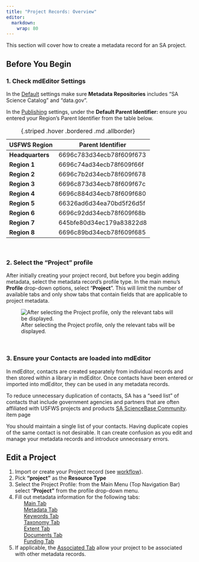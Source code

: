 ```yaml
---
title: "Project Records: Overview"
editor: 
  markdown: 
    wrap: 80
---
```


This section will cover how to create a metadata record for an SA project.

## Before You Begin

### 1. Check mdEditor Settings

In the [Default](../settings.qmd#defaults) settings make sure 
**Metadata Repositories** includes "SA Science Catalog" and "data.gov".

In the [Publishing](../settings.qmd#publishing-settings) settings, under the 
**Default Parent Identifier:** ensure you entered your Region's Parent 
Identifier from the table below.

| USFWS Region     | Parent Identifier        |
|------------------|--------------------------|
| **Headquarters** | 6696c783d34ecb78f609f673 |
| **Region 1**     | 6696c74ad34ecb78f609f66f |
| **Region 2**     | 6696c7b2d34ecb78f609f678 |
| **Region 3**     | 6696c873d34ecb78f609f67c |
| **Region 4**     | 6696c884d34ecb78f609f680 |
| **Region 5**     | 66326ad6d34ea70bd5f26d5f |
| **Region 6**     | 6696c92dd34ecb78f609f68b |
| **Region 7**     | 645bfe80d34ec179a83822d8 |
| **Region 8**     | 6696c89bd34ecb78f609f685 |
: {.striped .hover .bordered .md .allborder} 

<br/>

### 2. Select the "Project" profile

After initially creating your project record, but before you begin adding
metadata, select the metadata record's profile type. 
In the main menu's **Profile** drop-down options, select "**Project**".
This will limit the number of available tabs and only show tabs that contain
fields that are applicable to project metadata.

![After selecting the Project profile, only the relevant tabs will be
displayed.](../../assets/project_profile.png)

<br/>

### 3. Ensure your Contacts are loaded into mdEditor

In mdEditor, contacts are created separately from individual records and then
stored within a library in mdEditor. Once contacts have been entered or imported
into mdEditor, they can be used in any metadata records.

To reduce unnecessary duplication of contacts, SA has a "seed list" of contacts
that include government agencies and partners that are often affiliated with
USFWS projects and products 
[SA ScienceBase Community](https://www.sciencebase.gov/catalog/item/5b4e1c3fe4b06a6dd17df2d3).
item page

:::{.callout-warning icon=false} 
You should maintain a single list of your contacts.
Having duplicate copies of the same contact is not desirable. It can create
confusion as you edit and manage your metadata records and introduce unnecessary
errors. 
:::

## Edit a Project

1.  Import or create your Project record (see [workflow](../workflow/workflow_overview.qmd)).
2.  Pick **"project"** as the **Resource Type**
3.  Select the Project Profile: from the Main Menu (Top Navigation Bar) select
    "**Project"** from the profile drop-down menu.
4.  Fill out metadata information for the following tabs:   
          [Main Tab](main_tab_project.qmd)    
          [Metadata Tab](metadata_tab_project.qmd)    
          [Keywords Tab](keywords_tab_project.qmd)    
          [Taxonomy Tab](taxonomy_tab_project.qmd)    
          [Extent Tab](extent_tab_project.qmd)    
          [Documents Tab](documents_tab_project.qmd)    
          [Funding Tab](funding_tab_project.qmd)    
5.  If applicable, the [Associated Tab](associated_tab_project.qmd) allow your 
    project to be associated with other metadata records.

<!-- 
################### START OF COMMENTED OUT CODE ################################ 

### Required Fields for Projects

#### **Main Tab**

-   Title
-   Status
-   Language
-   Resource Type
-   Point of Contact
-   Main Citation
    -   Title
    -   Identifier
    -   Responsible Parties
    -   Date
    -   Online Resource URI
-   Description
    -   Abstract
-   Time Period
    -   Start Date
    -   End Date

#### **Metadata Tab**

-   Metadata Status
-   Last Update Date
-   Metadata Contacts
-   Metadata Identifier
-   Parent Metadata
    -   Title
    -   Identifier
    -   Namespace
-   Metadata Repositories

#### **Keywords Tab**

-   ISO Topic Category
-   SA Priority Area Category
-   SA Science Category
-   Conservation Action Open Standard
-   Anticipated Deliverables (Best Practice)
-   GCMD Keywords (Best Practice)

#### Taxonomy Tab

-   Taxonomic classifications

#### **Extent Tab**

-   Geographic Extent

#### **Funding Tab**

-   Allocation
    -   AwardID
    -   Amount
    -   Currency
    -   Source
    -   Recipient
    -   Other Contacts\Administrator
    -   Matching Funds
-   Time Period
    -   Fiscal Year

################### END OF COMMENTED OUT CODE ################################ 
-->
